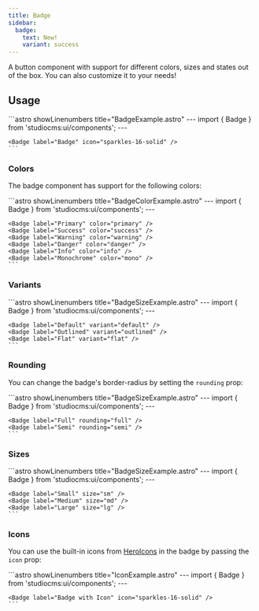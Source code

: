 ```yaml
---
title: Badge
sidebar:
  badge:
    text: New!
    variant: success
---
```



A button component with support for different colors, sizes and states out of the box. You can also customize it to your needs!

## Usage

<Tabs>
  <TabItem label="Preview">
    <PreviewCard>
      <Badge label="Badge" icon="sparkles-16-solid" />
    </PreviewCard>
  </TabItem>
  <TabItem label="Code">
    ```astro showLinenumbers title="BadgeExample.astro"
    ---
    import { Badge } from 'studiocms:ui/components';
    ---

    <Badge label="Badge" icon="sparkles-16-solid" />
    ```
  </TabItem>
</Tabs>

### Colors

The badge component has support for the following colors:

<Tabs>
  <TabItem label="Preview">
    <PreviewCard>
      <Badge label="Primary" color="primary" />
      <Badge label="Success" color="success" />
      <Badge label="Warning" color="warning" />
      <Badge label="Danger" color="danger" />
      <Badge label="Info" color="info" />
      <Badge label="Monochrome" color="mono" />
    </PreviewCard>
  </TabItem>
  <TabItem label="Code">
    ```astro showLinenumbers title="BadgeColorExample.astro"
    ---
    import { Badge } from 'studiocms:ui/components';
    ---

    <Badge label="Primary" color="primary" />
    <Badge label="Success" color="success" />
    <Badge label="Warning" color="warning" />
    <Badge label="Danger" color="danger" />
    <Badge label="Info" color="info" />
    <Badge label="Monochrome" color="mono" />
    ```
  </TabItem>
</Tabs>

### Variants

<Tabs>
  <TabItem label="Preview">
    <PreviewCard>
      <Badge label="Default" variant="default" />
      <Badge label="Outlined" variant="outlined" />
      <Badge label="Flat" variant="flat" />
    </PreviewCard>
  </TabItem>
  <TabItem label="Code">
    ```astro showLinenumbers title="BadgeSizeExample.astro"
    ---
    import { Badge } from 'studiocms:ui/components';
    ---

    <Badge label="Default" variant="default" />
    <Badge label="Outlined" variant="outlined" />
    <Badge label="Flat" variant="flat" />
    ```
  </TabItem>
</Tabs>

### Rounding

You can change the badge's border-radius by setting the `rounding` prop:

<Tabs>
  <TabItem label="Preview">
    <PreviewCard>
      <Badge label="Full" rounding="full" />
      <Badge label="Semi" rounding="semi" />
    </PreviewCard>
  </TabItem>
  <TabItem label="Code">
    ```astro showLinenumbers title="BadgeSizeExample.astro"
    ---
    import { Badge } from 'studiocms:ui/components';
    ---

    <Badge label="Full" rounding="full" />
    <Badge label="Semi" rounding="semi" />
    ```
  </TabItem>
</Tabs>

### Sizes

<Tabs>
  <TabItem label="Preview">
    <PreviewCard>
      <Badge label="Small" size="sm" />
      <Badge label="Medium" size="md" />
      <Badge label="Large" size="lg" />
    </PreviewCard>
  </TabItem>
  <TabItem label="Code">
    ```astro showLinenumbers title="BadgeSizeExample.astro"
    ---
    import { Badge } from 'studiocms:ui/components';
    ---

    <Badge label="Small" size="sm" />
    <Badge label="Medium" size="md" />
    <Badge label="Large" size="lg" />
    ```
  </TabItem>
</Tabs>

### Icons

You can use the built-in icons from [HeroIcons](https://heroicons.com/) in the badge by passing the `icon` prop:


<Tabs>
  <TabItem label="Preview">
    <PreviewCard>
      <Badge label="Badge with Icon" icon="sparkles-16-solid" />
    </PreviewCard>
  </TabItem>
  <TabItem label="Code">
    ```astro showLinenumbers title="IconExample.astro"
    ---
    import { Badge } from 'studiocms:ui/components';
    ---

    <Badge label="Badge with Icon" icon="sparkles-16-solid" />
    ```
  </TabItem>
</Tabs>